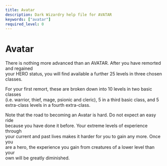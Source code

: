 ```yaml
---
title: Avatar
description: Dark Wizardry help file for AVATAR
keywords: ["avatar"]
required_level: 0
---
```


# Avatar

There is nothing more advanced than an AVATAR. After you have remorted and regained  
your HERO status, you will find available a further 25 levels in three chosen classes.  

For your first remort, these are broken down into 10 levels in two basic classes  
(i.e. warrior, thief, mage, psionic and cleric), 5 in a third basic class, and 5  
extra-class levels in a fourth extra-class.  

Note that the road to becoming an Avatar is hard. Do not expect an easy ride  
because you have done it before. Your extreme levels of experience through  
your current and past lives makes it harder for you to gain any more. Once you  
are a hero, the experience you gain from creatures of a lower level than your  
own will be greatly diminished.